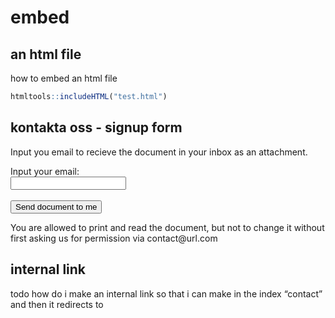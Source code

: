 # embed 

## an html file 

how to embed an html file 

```{r, echo=FALSE}
htmltools::includeHTML("test.html")
```

## kontakta oss - signup form

<p>
Input you email to recieve the document in your inbox as an attachment.
</p>

<form action="/action_page.php">
  Input your email:<br>
  <input type="text" name="email" value="">
  <br><br>
  <input type="submit" value="Send document to me">
</form>

<p>
You are allowed to print and read the document, but not to change it without first asking us for permission via contact@url.com
</p>

## internal link 

todo how do i make an internal link so that i can make in the index "contact" and then it redirects to 
